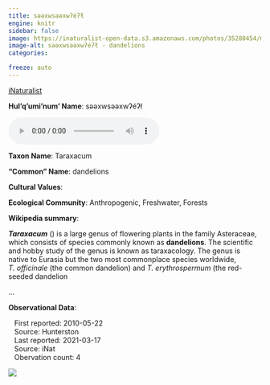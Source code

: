 ```yaml
---
title: səәxwsəәxwʔéʔł
engine: knitr
sidebar: false
image: https://inaturalist-open-data.s3.amazonaws.com/photos/35280454/medium.jpg
image-alt: səәxwsəәxwʔéʔł - dandelions
categories:

freeze: auto
---
```


<div role="img" class="imerss-photo" style="background-image: url(https://inaturalist-open-data.s3.amazonaws.com/photos/35280454/medium.jpg)" 
 alt="səәxwsəәxwʔéʔł - dandelions">
 <a href="https://www.inaturalist.org/taxa/47603" target="_blank" class="taxonDisplay-iNat-extern">iNaturalist<span class="external-link"></span></a>
</div>

**Hul'q'umi'num' Name**: səәxwsəәxwʔéʔł

<audio controls>
  <source src="../../NA" type="audio/mpeg">
</audio>

**Taxon Name**: Taraxacum

**"Common" Name**: dandelions

**Cultural Values**:

:::{layout-nrow=1}

:::

**Ecological Community**: Anthropogenic, Freshwater, Forests

**Wikipedia summary**:
<p class="mw-empty-elt">

<p><i><b>Taraxacum</b></i> (<span></span>) is a large genus of flowering plants in the family Asteraceae, which consists of species commonly known as <b>dandelions</b>. The scientific and hobby study of the genus is known as taraxacology. The genus is native to Eurasia but the two most commonplace species worldwide, <i>T.&#160;officinale</i> (the common dandelion) and <i>T.&#160;erythrospermum</i> (the red-seeded dandelion</p>...

**Observational Data**:

|    First reported: 2010-05-22

|    Source: Hunterston

|    Last reported: 2021-03-17

|    Source: iNat

|    Obervation count: 4

![](community_dist.png)
